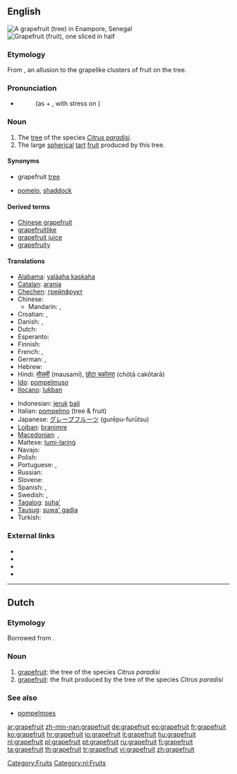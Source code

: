 {{also|Grapefruit}}
==English==
[[File:EnamporGrapefruit1.JPG|thumb|A grapefruit (tree) in Enampore, Senegal]]
[[File:Pomelos - Grapefruits.jpg|thumb|Grapefruit (fruit), one sliced in half]]

===Etymology===
From {{compound|grape|fruit}}, an allusion to the grapelike clusters of fruit on the tree.

===Pronunciation===
* {{a|US}} {{IPA|/ˈɡɹeɪp.fɹuːt/}}
*: (as {{term||grape}} + {{term||fruit}}, with stress on {{term||grape}})
*: {{audio|en-us-grapefruit.ogg|Audio (US)}}

===Noun===
{{en-noun|pl2=grapefruit}}

# The [[tree]] of the species ''[[Citrus paradisi]]''.
# The large [[spherical]] [[tart]] [[fruit]] produced by this tree.

====Synonyms====
* {{sense|tree}} grapefruit [[tree]]
* {{sense|fruit}} [[pomelo]], [[shaddock]]

====Derived terms====
* [[Chinese grapefruit]]
* [[grapefruitlike]]
* [[grapefruit juice]]
* [[grapefruity]]

====Translations====
{{trans-top|a large, round tart fruit}}
* [[Alabama]]: [[yalàaha kaskaha]]
* [[Catalan]]: [[aranja]] {{f}}
* [[Chechen]]: [[грейпфрукт]]
* Chinese: 
** Mandarin: {{t-|cmn|柚子|tr=yòuzi|sc=Hani}}, {{t-|cmn|葡萄柚|tr=pútáo yóu|sc=Hani}}
* Croatian: {{t-|hr|grejpfrut|m|alt=grèjpfrut}}, {{t-|hr|limunika|f|alt=limùnika}}
* Danish: {{t|da|grapefrugt}}, {{t-|da|grape}}
* Dutch: {{t+|nl|grapefruit|m}}
* Esperanto: {{t+|eo|grapfrukto|xs=Esperanto}}
* Finnish: {{t+|fi|greippi}}
* French: {{t+|fr|pamplemousse|m}}, {{t+|fr|pomélo|m}}
* German: {{t+|de|Grapefruit|f}}, {{t+|de|Pampelmuse|f}}
* Hebrew: {{t+|he|אשכולית|f|alt=אֶשְׁכּוֹלִית|tr=eshkolít}}
* Hindi: [[मौसमी]] (mausamī), [[छोटा चकोतरा]] (chōṭā cakōtarā)
* [[Ido]]: [[pompelmuso]]
* [[Ilocano]]: [[lukban]]
{{trans-mid}}
* Indonesian: [[jeruk]] [[bali]]
* Italian: [[pompelmo]] {{m}} (tree & fruit)
* Japanese: [[グレープフルーツ]] (gurēpu-furūtsu)
* [[Lojban]]: [[branimre]]
* [[Macedonian]]: {{t-|mk|грејпфрут|m|tr=gréjpfrut}},  {{t|mk|цитрон|m|tr=citrón}}
* Maltese: [[lumi-larinġ]]
* Navajo: {{tø|nv|chʼil łitsxooí ntsxaaígíí}}
* Polish: {{t+|pl|grejpfrut|m}}
* Portuguese: {{t+|pt|toranja|f}}, {{t+|pt|toronja|f}}
* Russian: {{t+|ru|грейпфрут|m|tr=gr'ejpfrút}}
* Slovene: {{t+|sl|grenivka|f}}
* Spanish: {{t-|es|toronja|f}}, {{t+|es|pomelo|m}}
* Swedish: {{t-|sv|grape|c}}, {{t+|sv|grapefrukt|c}}
* [[Tagalog]]: [[suha']]
* [[Tausug]]: [[suwa' gadja]]
* Turkish: {{t+|tr|greyfurt}}
{{trans-bottom}}

===External links===
* {{projectlink|pedia}}
* {{projectlink|species|Citrus paradisi}}
* {{projectlink|commons|Category:Citrus paradisi}}
* {{projectlink|commons|Category:Grapefruits}}

[[Category:Fruits]]

----

==Dutch==
{{wikipedia|lang=nl}}

===Etymology===
Borrowed from {{etyl|en|nl}}.

===Noun===
{{nl-noun|g=m|grapefruits|*}}
# [[#English|grapefruit]]: the tree of the species ''Citrus paradisi''
# [[#English|grapefruit]]: the fruit produced by the tree of the species ''Citrus paradisi''

===See also===
* [[pompelmoes]]

[[Category:nl:Fruits]]

[[ar:grapefruit]]
[[zh-min-nan:grapefruit]]
[[de:grapefruit]]
[[eo:grapefruit]]
[[fr:grapefruit]]
[[ko:grapefruit]]
[[hr:grapefruit]]
[[io:grapefruit]]
[[it:grapefruit]]
[[hu:grapefruit]]
[[nl:grapefruit]]
[[pl:grapefruit]]
[[pt:grapefruit]]
[[ru:grapefruit]]
[[fi:grapefruit]]
[[ta:grapefruit]]
[[th:grapefruit]]
[[tr:grapefruit]]
[[vi:grapefruit]]
[[zh:grapefruit]]